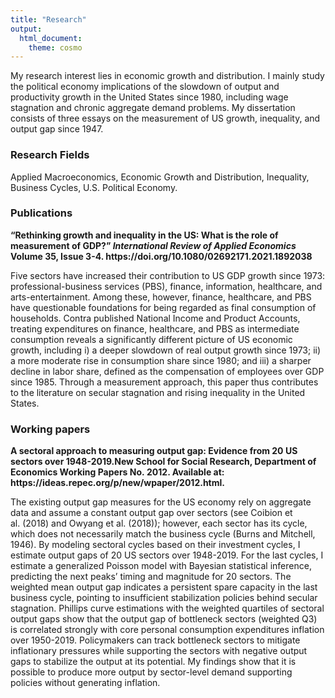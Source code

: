 ```yaml
---
title: "Research"
output:
  html_document:
    theme: cosmo
---
```


My research interest lies in economic growth and distribution. I mainly study the political economy implications of the slowdown of output and productivity growth in the United States since 1980, including wage stagnation and chronic aggregate demand problems.  My dissertation consists of three essays on the measurement of US growth, inequality, and output gap since 1947. 

### Research Fields

Applied Macroeconomics, Economic Growth and Distribution, Inequality, Business Cycles, U.S. Political Economy.

### Publications

**"Rethinking growth and inequality in the US: What is the role of measurement of GDP?" *International Review of Applied Economics* Volume 35, Issue 3-4. https://doi.org/10.1080/02692171.2021.1892038 **

Five sectors have increased their contribution to US GDP growth since 1973: professional-business services (PBS), finance, information, healthcare, and arts-entertainment. Among these, however, finance, healthcare, and PBS have questionable foundations for being regarded as final consumption of households. Contra published National Income and Product Accounts, treating expenditures on finance, healthcare, and PBS as intermediate consumption reveals a significantly different picture of US economic growth, including i) a deeper slowdown of real output growth since 1973; ii) a more moderate rise in consumption share since 1980; and iii) a sharper decline in labor share, defined as the compensation of employees over GDP since 1985. Through a measurement approach, this paper thus contributes to the literature on secular stagnation and rising inequality in the United States.

### Working papers 

**A sectoral approach to measuring output gap: Evidence from 20 US sectors over 1948-2019.New School for Social Research, Department  of  Economics Working  Papers No. 2012. Available  at: https://ideas.repec.org/p/new/wpaper/2012.html.**

The existing output gap measures for the US economy rely on aggregate data and assume a constant output gap over sectors (see Coibion et al. (2018) and Owyang et al. (2018)); however, each sector has its cycle, which does not necessarily match the business cycle (Burns and Mitchell, 1946). By modeling sectoral cycles based on their investment cycles, I estimate output gaps of 20 US sectors over 1948-2019. For the last cycles, I estimate a generalized Poisson model with Bayesian statistical inference, predicting the next peaks’ timing and magnitude for 20 sectors. The weighted mean output gap indicates a persistent spare capacity in the last business cycle, pointing to insufficient stabilization policies behind secular stagnation. Phillips curve estimations with the weighted quartiles of sectoral output gaps show that the output gap of bottleneck sectors (weighted Q3) is correlated strongly with core personal consumption expenditures inflation over 1950-2019. Policymakers can track bottleneck sectors to mitigate inflationary pressures while supporting the sectors with negative output gaps to stabilize the output at its potential. My findings show that it is possible to produce more output by sector-level demand supporting policies without generating inflation.


